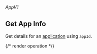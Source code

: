 ###### *AppV1*

## Get App Info

Get details for an [application](https://hathora.dev/docs/concepts/hathora-entities#application) using `appId`.

{/* render operation */}
